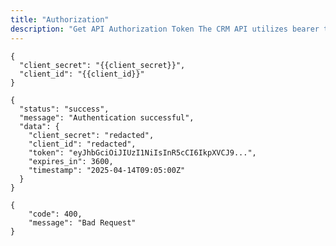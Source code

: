 ```yaml
---
title: "Authorization"
description: "Get API Authorization Token The CRM API utilizes bearer token authentication to ensure secure access to its features and data. This section explains the authentication and authorization schemes used in the CRM API. Overview of Bearer Token Authentication Bearer token authentication is a widely adopted authentication scheme that involves the use of a token, typically an access token or refresh token, to authenticate users and authorize access to protected resources. In this implementation, the access token is created using credentials generated from within the CRM. Authentication Flow The following steps outline the authentication flow for the CRM API: Client Registration: The client (e.g., a mobile app or web application) registers with the CRM platform by providing its client ID and redirect URI. Authorization Request: The client redirects the user to the CRM authorization server, where they are prompted to log in and authorize access to their CRM data. Authorization Code: After successful authentication, the CRM authorization server redirects the user back to the client with an authorization code. Token Exchange: The client exchanges the authorization code for a bearer token (access token) by sending a POST request to the CRM token endpoint. Bearer Token Storage: The client stores the obtained bearer token securely and includes it in subsequent requests to the CRM API. Authorization Schemes The CRM API uses the following authorization schemes: 1. Role-Based Access Control (RBAC) The CRM API implements RBAC, which grants access to specific features and data based on a user's role within the organization. Roles are defined as follows: Admin: Full access to all features and data. User: Limited access to their own contact information and sales history. Manager: Access to their team's contact information and sales history, with limited ability to edit. 2. Feature-Based Access Control (FBAC) The CRM API also implements FBAC, which grants access to specific features based on the user's permissions. Features are categorized as follows: Contact Management: Create, read, update, and delete contacts. Sales History: View sales history for their own contacts. Reporting: Generate reports on sales performance. Authentication and Authorization Endpoints The following endpoints are used to authenticate and authorize access to the CRM API: 1) Generate a token from the CRM admin tab 2)Use the Get API Auth token endpoint to get an access token 3)Use the token in your bearer token auth value Best Practices for Authentication and Authorization  To ensure secure authentication and authorization, follow these best practices: Store bearer tokens securely using a secure storage mechanism. Use HTTPS to encrypt data in transit. Implement rate limiting and IP blocking to prevent brute-force attacks. Regularly review and update access controls to ensure they remain effective. By following this documentation, developers can understand the authentication and authorization schemes used in the CRM API and implement secure access to its features and data Receive an API Authorization Token. The Token that is returned can be entered for any API Request that requires an Api-Key. "
---
```


<ParamField path="POST /https:/api.forthcrm.com/v1/auth/token/{client_secret}/{client_id} " type="string">
  
</ParamField>

<Accordion title="Request Body" icon="sparkles">
  <RequestExample>

  ```filename Body
  {
    "client_secret": "{{client_secret}}",
    "client_id": "{{client_id}}"
  }
  ```

  </RequestExample>
</Accordion>

<Accordion title="Response Body" icon="sparkles">
  <ResponseExample>

  ```200 200
  {
    "status": "success",
    "message": "Authentication successful",
    "data": {
      "client_secret": "redacted",
      "client_id": "redacted",
      "token": "eyJhbGciOiJIUzI1NiIsInR5cCI6IkpXVCJ9...",
      "expires_in": 3600,
      "timestamp": "2025-04-14T09:05:00Z"
    }
  }
  ```

  
  ```400 400
  {
      "code": 400,
      "message": "Bad Request"
  }
  ```

  </ResponseExample>
</Accordion>
